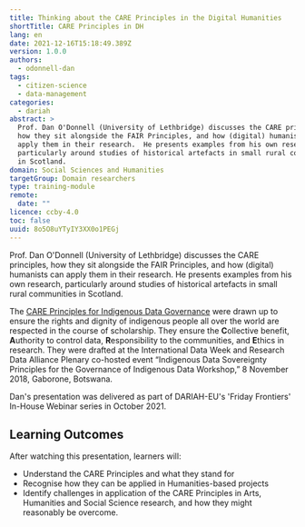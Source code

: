 ```yaml
---
title: Thinking about the CARE Principles in the Digital Humanities
shortTitle: CARE Principles in DH
lang: en
date: 2021-12-16T15:18:49.389Z
version: 1.0.0
authors:
  - odonnell-dan
tags:
  - citizen-science
  - data-management
categories:
  - dariah
abstract: >
  Prof. Dan O'Donnell (University of Lethbridge) discusses the CARE principles,
  how they sit alongside the FAIR Principles, and how (digital) humanists can
  apply them in their research.  He presents examples from his own research,
  particularly around studies of historical artefacts in small rural communities
  in Scotland.
domain: Social Sciences and Humanities
targetGroup: Domain researchers
type: training-module
remote:
  date: ""
licence: ccby-4.0
toc: false
uuid: 8o5O8uYTyIY3XX0o1PEGj
---
```

Prof. Dan O'Donnell (University of Lethbridge) discusses the CARE principles, how they sit alongside the FAIR Principles, and how (digital) humanists can apply them in their research.  He presents examples from his own research, particularly around studies of historical artefacts in small rural communities in Scotland.

The [CARE Principles for Indigenous Data Governance](https://www.gida-global.org/care) were drawn up to ensure the rights and dignity of indigenous people all over the world are respected in the course of scholarship.  They  ensure the **C**ollective benefit, **A**uthority to control data, **R**esponsibility to the communities, and **E**thics in research. They were drafted  at the International Data Week and Research Data Alliance Plenary co-hosted event “Indigenous Data Sovereignty Principles for the Governance of Indigenous Data Workshop,” 8 November 2018, Gaborone, Botswana. 

Dan's presentation was delivered as part of DARIAH-EU's 'Friday Frontiers' In-House Webinar series in October 2021.



## Learning Outcomes

After watching this presentation, learners will:

- Understand the CARE Principles and what they stand for
- Recognise how they can be applied in Humanities-based projects
- Identify challenges in application of the CARE Principles in Arts, Humanities and Social Science research, and how they might reasonably be overcome.

<VideoCard provider="youtube" id="zy6D9UQuiig" title="Thinking about CARE Principles in (Digital) Humanities research" subtitle="Click here to view" image="images/dan-o-donnell-videocard-thumbnail.png" />